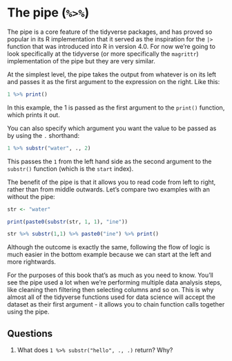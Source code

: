 # The pipe (`%>%`)

The pipe is a core feature of the tidyverse packages, and has proved so popular in its R implementation that it served as the inspiration for the `|>` function that was introduced into R in version 4.0. For now we're going to look specifically at the tidyverse (or more specifically the `magrittr`) implementation of the pipe but they are very similar.

At the simplest level, the pipe takes the output from whatever is on its left and passes it as the first argument to the expression on the right. Like this:

```r
1 %>% print()
```

In this example, the 1 is passed as the first argument to the `print()` function, which prints it out.

You can also specify which argument you want the value to be passed as by using the `.` shorthand:

```r
1 %>% substr("water", ., 2)
```
This passes the `1` from the left hand side as the second argument to the `substr()` function (which is the `start` index).

The benefit of the pipe is that it allows you to read code from left to right, rather than from middle outwards. Let's compare two examples with an without the pipe:


```r
str <- "water"

print(paste0(substr(str, 1, 1), "ine"))

str %>% substr(1,1) %>% paste0("ine") %>% print()
```

Although the outcome is exactly the same, following the flow of logic is much easier in the bottom example because we can start at the left and more rightwards.

For the purposes of this book that's as much as you need to know. You'll see the pipe used a lot when we're performing multiple data analysis steps, like cleaning then filtering then selecting columns and so on. This is why almost all of the tidyverse functions used for data science will accept the dataset as their first argument - it allows you to chain function calls together using the pipe.

## Questions

1. What does `1 %>% substr("hello", ., .)` return? Why?